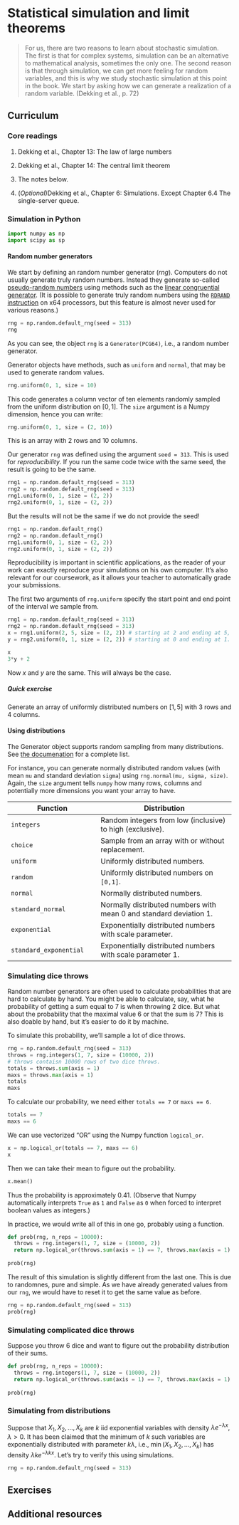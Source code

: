 # Statistical simulation and limit theorems

> For us, there are two reasons to learn about stochastic simulation. The first is that for complex systems, simulation can be an alternative to mathematical analysis, sometimes the only one. The second reason is that through simulation, we can get more feeling for random variables, and this is why we study stochastic simulation at this point in the book. We start by asking how we can generate a realization of a random variable. (Dekking et al., p. 72)

## Curriculum

### Core readings

1.  Dekking et al., Chapter 13: The law of large numbers

2.  Dekking et al., Chapter 14: The central limit theorem

3. The notes below.

4. (*Optional*)Dekking et al., Chapter 6: Simulations. Except Chapter 6.4 The single-server queue.

### Simulation in Python

```python
import numpy as np
import scipy as sp
```

#### Random number generators
We start by defining an random number generator (*rng*). Computers do not usually generate truly random numbers. Instead they generate so-called [pseudo-random numbers](https://en.wikipedia.org/wiki/Pseudorandom_number_generator) using methods such as the [linear congruential generator](https://en.wikipedia.org/wiki/Linear_congruential_generator). (It is possible to generate truly random numbers using the [`RDRAND` instruction](https://en.wikipedia.org/wiki/RDRAND) on x64 processors, but this feature is almost never used for various reasons.)

```python
rng = np.random.default_rng(seed = 313)
rng
```
As you can see, the object `rng` is a `Generator(PCG64)`, i.e., a random number generator.

Generator objects have methods, such as `uniform` and `normal`, that may be used to generate random values.

```python
rng.uniform(0, 1, size = 10)
```
This code generates a column vector of ten elements randomly sampled from the uniform distribution on $[0,1]$. The `size` argument is a Numpy dimension, hence you can write:

```python
rng.uniform(0, 1, size = (2, 10))
```
This is an array with $2$ rows and $10$ columns.

Our generator `rng` was defined using the argument `seed = 313`. This is used for *reproducibility*. If you run the same code twice with the same seed, the result is going to be the same.

```python
rng1 = np.random.default_rng(seed = 313)
rng2 = np.random.default_rng(seed = 313)
rng1.uniform(0, 1, size = (2, 2))
rng2.uniform(0, 1, size = (2, 2))
```
But the results will not be the same if we do not provide the seed!
```python
rng1 = np.random.default_rng()
rng2 = np.random.default_rng()
rng1.uniform(0, 1, size = (2, 2))
rng2.uniform(0, 1, size = (2, 2))
```

Reproducibility is important in scientific applications, as the reader of your work can exactly reproduce your simulations on his own computer. It's also relevant for our coursework, as it allows your teacher to automatically grade your submissions.

The first two arguments of `rng.uniform` specify the start point and end point of the interval we sample from.

```python
rng1 = np.random.default_rng(seed = 313)
rng2 = np.random.default_rng(seed = 313)
x = rng1.uniform(2, 5, size = (2, 2)) # starting at 2 and ending at 5,
y = rng2.uniform(0, 1, size = (2, 2)) # starting at 0 and ending at 1.

x
3*y + 2
```

Now $x$ and $y$ are the same. This will always be the case.

##### Quick exercise

Generate an array of uniformly distributed numbers on $[1,5]$ with $3$ rows and $4$ columns.

#### Using distributions

The Generator object supports random sampling from many distributions. See [the documenation](https://numpy.org/doc/stable/reference/random/generator.html#distributions) for a complete list.

For instance, you can generate normally distributed random values (with mean `mu` and standard deviation `sigma`) using `rng.normal(mu, sigma, size)`. Again, the `size` argument tells `numpy` how many rows, columns and potentially more dimensions you want your array to have.

| Function   | Distribution | 
| --------   | ------------ |
| `integers` | Random integers from low (inclusive) to high (exclusive).
| `choice`   | Sample from an array with or without replacement.
| `uniform`  | Uniformly distributed numbers.
| `random`   | Uniformly distributed numbers on `[0,1]`.
| `normal`   | Normally distributed numbers.
| `standard_normal` | Normally distributed numbers with mean 0 and standard deviation 1.
| `exponential` | Exponentially distributed numbers with scale parameter.
| `standard_exponential` | Exponentially distributed numbers with scale parameter 1.

### Simulating dice throws

Random number generators are often used to calculate probabilities that are hard to calculate by hand. You might be able to calculate, say, what he probability of getting a sum equal to $7$ is when throwing 2 dice. But what about the probability that the maximal value $6$ or that the sum is $7$? This is also doable by hand, but it's easier to do it by machine.

To simulate this probability, we'll sample a lot of dice throws.

```python
rng = np.random.default_rng(seed = 313)
throws = rng.integers(1, 7, size = (10000, 2))
# throws contaisn 10000 rows of two dice throws.
totals = throws.sum(axis = 1)
maxs = throws.max(axis = 1)
totals
maxs
```
To calculate our probability, we need either `totals == 7` or `maxs == 6`.

```python
totals == 7
maxs == 6
```
We can use vectorized "OR" using the Numpy function `logical_or`.
```python
x = np.logical_or(totals == 7, maxs == 6)
x
```
Then we can take their mean to figure out the probability.
```python
x.mean()
```
Thus the probability is approximately $0.41$. (Observe that Numpy automatically interprets `True` as `1` and `False` as `0` when forced to interpret boolean values as integers.)

In practice, we would write all of this in one go, probably using a function.

```python
def prob(rng, n_reps = 10000):
  throws = rng.integers(1, 7, size = (10000, 2))
  return np.logical_or(throws.sum(axis = 1) == 7, throws.max(axis = 1) == 6).mean()
  
prob(rng)
```
The result of this simulation is slightly different from the last one. This is due to randomnes, pure and simple. As we have already generated values from our `rng`, we would have to reset it to get the same value as before.

```python
rng = np.random.default_rng(seed = 313)
prob(rng)
```
### Simulating complicated dice throws

Suppose you throw 6 dice and want to figure out the probability distribution of their sums. 

```python
def prob(rng, n_reps = 10000):
  throws = rng.integers(1, 7, size = (10000, 2))
  return np.logical_or(throws.sum(axis = 1) == 7, throws.max(axis = 1) == 6).mean()
  
prob(rng)
```

### Simulating from distributions
Suppose that $X_1,X_2,\ldots,X_k$ are $k$ iid exponential variables with density $\lambda e^{-\lambda x}, \lambda > 0$. It has been claimed that the minimum of $k$ such variables are exponentially distributed with parameter $k \lambda$, i.e., $\min(X_1,X_2,\ldots,X_k)$ has density $\lambda k e^{-\lambda k x}$. Let's try to verify this using simulations.

```python
rng = np.random.default_rng(seed = 313)

```
## Exercises

## Additional resources
